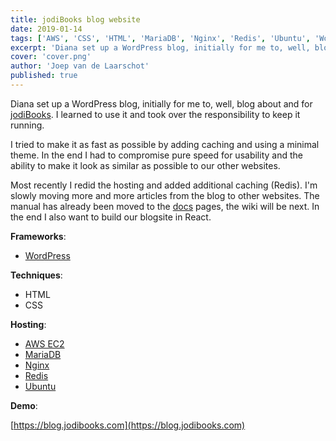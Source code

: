 ```yaml
---
title: jodiBooks blog website
date: 2019-01-14
tags: ['AWS', 'CSS', 'HTML', 'MariaDB', 'Nginx', 'Redis', 'Ubuntu', 'WordPress']
excerpt: 'Diana set up a WordPress blog, initially for me to, well, blog about and for jodiBooks. I learned to use it and took over the responsibility to keep it running.'
cover: 'cover.png'
author: 'Joep van de Laarschot'
published: true
---
```


Diana set up a WordPress blog, initially for me to, well, blog about and for [jodiBooks](https://blog.jodibooks.com). I learned to use it and took over the responsibility to keep it running.

I tried to make it as fast as possible by adding caching and using a minimal theme. In the end I had to compromise pure speed for usability and the ability to make it look as similar as possible to our other websites.

Most recently I redid the hosting and added additional caching (Redis). I'm slowly moving more and more articles from the blog to other websites. The manual has already been moved to the [docs](https://docs.jodibooks.com) pages, the wiki will be next. In the end I also want to build our blogsite in React.

**Frameworks**:

* [WordPress](https://wordpress.org/)

**Techniques**:

* HTML
* CSS

**Hosting**:

* [AWS EC2](https://aws.amazon.com/ec2/)
* [MariaDB](https://mariadb.org/)
* [Nginx](https://www.nginx.com/)
* [Redis](https://redis.io/)
* [Ubuntu](https://ubuntu.com/)

**Demo**:

[https://blog.jodibooks.com](https://blog.jodibooks.com)
